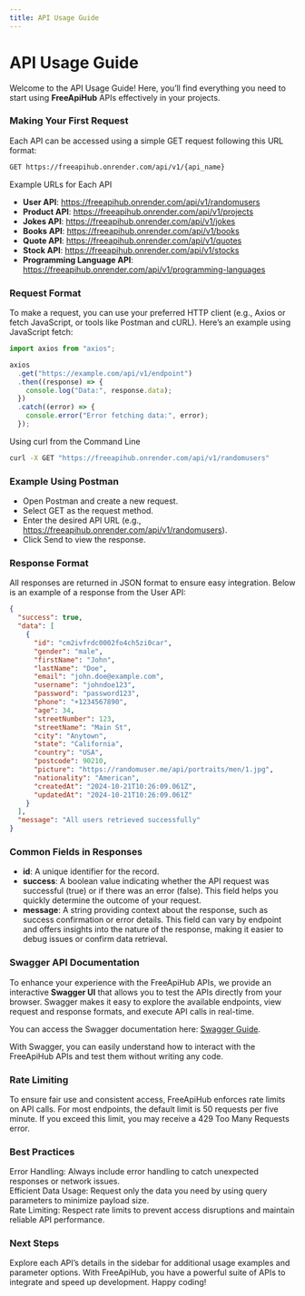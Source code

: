 ```yaml
---
title: API Usage Guide
---
```


# API Usage Guide

Welcome to the API Usage Guide! Here, you’ll find everything you need to start using **FreeApiHub** APIs effectively in your projects.

### Making Your First Request

Each API can be accessed using a simple GET request following this URL format:

```bash
GET https://freeapihub.onrender.com/api/v1/{api_name}
```

Example URLs for Each API

- **User API**: https://freeapihub.onrender.com/api/v1/randomusers<br />
- **Product API**: https://freeapihub.onrender.com/api/v1/projects<br />
- **Jokes API**: https://freeapihub.onrender.com/api/v1/jokes<br />
- **Books API**: https://freeapihub.onrender.com/api/v1/books<br />
- **Quote API**: https://freeapihub.onrender.com/api/v1/quotes<br />
- **Stock API**: https://freeapihub.onrender.com/api/v1/stocks<br />
- **Programming Language API**: https://freeapihub.onrender.com/api/v1/programming-languages

### Request Format

To make a request, you can use your preferred HTTP client (e.g., Axios or fetch JavaScript, or tools like Postman and cURL). Here’s an example using JavaScript fetch:

```javascript
import axios from "axios";

axios
  .get("https://example.com/api/v1/endpoint")
  .then((response) => {
    console.log("Data:", response.data);
  })
  .catch((error) => {
    console.error("Error fetching data:", error);
  });
```

Using curl from the Command Line

```bash
curl -X GET "https://freeapihub.onrender.com/api/v1/randomusers"
```

### Example Using Postman

- Open Postman and create a new request.<br />
- Select GET as the request method.<br />
- Enter the desired API URL (e.g., https://freeapihub.onrender.com/api/v1/randomusers).<br />
- Click Send to view the response.

### Response Format

All responses are returned in JSON format to ensure easy integration. Below is an example of a response from the User API:

```json
{
  "success": true,
  "data": [
    {
      "id": "cm2ivfrdc0002fo4ch5zi0car",
      "gender": "male",
      "firstName": "John",
      "lastName": "Doe",
      "email": "john.doe@example.com",
      "username": "johndoe123",
      "password": "password123",
      "phone": "+1234567890",
      "age": 34,
      "streetNumber": 123,
      "streetName": "Main St",
      "city": "Anytown",
      "state": "California",
      "country": "USA",
      "postcode": 90210,
      "picture": "https://randomuser.me/api/portraits/men/1.jpg",
      "nationality": "American",
      "createdAt": "2024-10-21T10:26:09.061Z",
      "updatedAt": "2024-10-21T10:26:09.061Z"
    }
  ],
  "message": "All users retrieved successfully"
}
```

### Common Fields in Responses

- **id**: A unique identifier for the record.<br />
- **success**: A boolean value indicating whether the API request was successful (true) or if there was an error (false). This field helps you quickly determine the outcome of your request.<br />
- **message**: A string providing context about the response, such as success confirmation or error details. This field can vary by endpoint and offers insights into the nature of the response, making it easier to debug issues or confirm data retrieval.<br />

### Swagger API Documentation

To enhance your experience with the FreeApiHub APIs, we provide an interactive **Swagger UI** that allows you to test the APIs directly from your browser. Swagger makes it easy to explore the available endpoints, view request and response formats, and execute API calls in real-time.

You can access the Swagger documentation here: [Swagger Guide](/docs/swagger).

With Swagger, you can easily understand how to interact with the FreeApiHub APIs and test them without writing any code.

### Rate Limiting

To ensure fair use and consistent access, FreeApiHub enforces rate limits on API calls. For most endpoints, the default limit is 50 requests per five minute. If you exceed this limit, you may receive a 429 Too Many Requests error.

### Best Practices

Error Handling: Always include error handling to catch unexpected responses or network issues.<br />
Efficient Data Usage: Request only the data you need by using query parameters to minimize payload size.<br />
Rate Limiting: Respect rate limits to prevent access disruptions and maintain reliable API performance.

### Next Steps

Explore each API’s details in the sidebar for additional usage examples and parameter options. With FreeApiHub, you have a powerful suite of APIs to integrate and speed up development. Happy coding!
